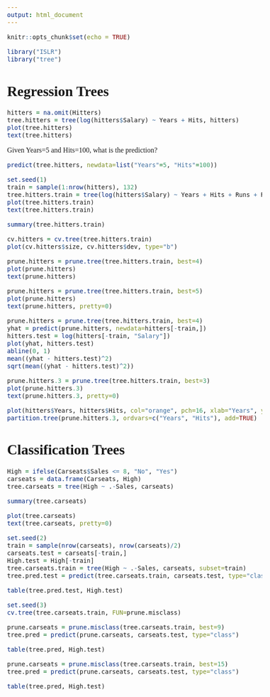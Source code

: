 ```yaml
---
output: html_document
---
```

<style>
html {
  font-family: Georgia;
  font-size: inherit;
}
body {
  font-family: inherit;
  font-size: inherit;
  font-variant-numeric: lining-nums;
}
h1 {
  font-size: 2rem;
}
</style>

```r
knitr::opts_chunk$set(echo = TRUE)
```

```r
library("ISLR")
library("tree")
```

<h1>Regression Trees</h1>

```r
hitters = na.omit(Hitters)
tree.hitters = tree(log(hitters$Salary) ~ Years + Hits, hitters)
plot(tree.hitters)
text(tree.hitters)
```

Given Years=5 and Hits=100, what is the prediction?
```r
predict(tree.hitters, newdata=list("Years"=5, "Hits"=100))
```

```r
set.seed(1)
train = sample(1:nrow(hitters), 132)
tree.hitters.train = tree(log(hitters$Salary) ~ Years + Hits + Runs + RBI + Walks + PutOuts + AtBat + Assists + Errors, hitters, subset = train)
plot(tree.hitters.train)
text(tree.hitters.train)
```

```r
summary(tree.hitters.train)
```

```r
cv.hitters = cv.tree(tree.hitters.train)
plot(cv.hitters$size, cv.hitters$dev, type="b")
```

```r
prune.hitters = prune.tree(tree.hitters.train, best=4)
plot(prune.hitters)
text(prune.hitters)
```

```r
prune.hitters = prune.tree(tree.hitters.train, best=5)
plot(prune.hitters)
text(prune.hitters, pretty=0)
```

```r
prune.hitters = prune.tree(tree.hitters.train, best=4)
yhat = predict(prune.hitters, newdata=hitters[-train,])
hitters.test = log(hitters[-train, "Salary"])
plot(yhat, hitters.test)
abline(0, 1)
mean((yhat - hitters.test)^2)
sqrt(mean((yhat - hitters.test)^2))
```

```r
prune.hitters.3 = prune.tree(tree.hitters.train, best=3)
plot(prune.hitters.3)
text(prune.hitters.3, pretty=0)
```

```r
plot(hitters$Years, hitters$Hits, col="orange", pch=16, xlab="Years", ylab="Hits")
partition.tree(prune.hitters.3, ordvars=c("Years", "Hits"), add=TRUE)
```

<h1>Classification Trees</h1>

```r
High = ifelse(Carseats$Sales <= 8, "No", "Yes")
carseats = data.frame(Carseats, High)
tree.carseats = tree(High ~ .-Sales, carseats)
```

```r
summary(tree.carseats)
```

```r
plot(tree.carseats)
text(tree.carseats, pretty=0)
```

```r
set.seed(2)
train = sample(nrow(carseats), nrow(carseats)/2)
carseats.test = carseats[-train,]
High.test = High[-train]
tree.carseats.train = tree(High ~ .-Sales, carseats, subset=train)
tree.pred.test = predict(tree.carseats.train, carseats.test, type="class")
```

```r
table(tree.pred.test, High.test)
```

```r
set.seed(3)
cv.tree(tree.carseats.train, FUN=prune.misclass)
```

```r
prune.carseats = prune.misclass(tree.carseats.train, best=9)
tree.pred = predict(prune.carseats, carseats.test, type="class")
```

```r
table(tree.pred, High.test)
```

```r
prune.carseats = prune.misclass(tree.carseats.train, best=15)
tree.pred = predict(prune.carseats, carseats.test, type="class")
```

```r
table(tree.pred, High.test)
```
